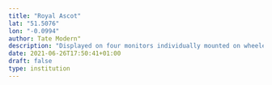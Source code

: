 ```yaml
---
title: "Royal Ascot"
lat: "51.5076"
lon: "-0.0994"
author: Tate Modern"
description: "Displayed on four monitors individually mounted on wheeled flight cases positioned side by side in the gallery, Royal Ascot 1994 is a four channel colour video showing members of the British royal family on processions at the famous race meeting referenced in the title. Each one of the monitors shows three minutes and forty-three seconds of unedited footage from the BBC’s televised coverage of Royal Ascot taken on successive days of the four-day event in 1994. The videos start at the same time on each screen and play simultaneously until they reach their end. Each day’s footage presents a succession of horse-drawn carriages that travels along the racecourse and into the paddock area, with the Queen, Prince Philip and other members of the royal family seen waving from the carriages to the surrounding crowds. At an almost identical point in each day’s procession, a military regiment plays the British national anthem. The BBC commentators praise the parades – with phrases such as ‘what a moment’, ‘wonderful scene’ and ‘a very relaxed atmosphere’ – and pay particularly close attention to the royal family’s clothing. Tate’s copy of Royal Ascot is number one in an edition of three plus one artist’s proof."
date: 2021-06-26T17:50:41+01:00
draft: false
type: institution
---
```

